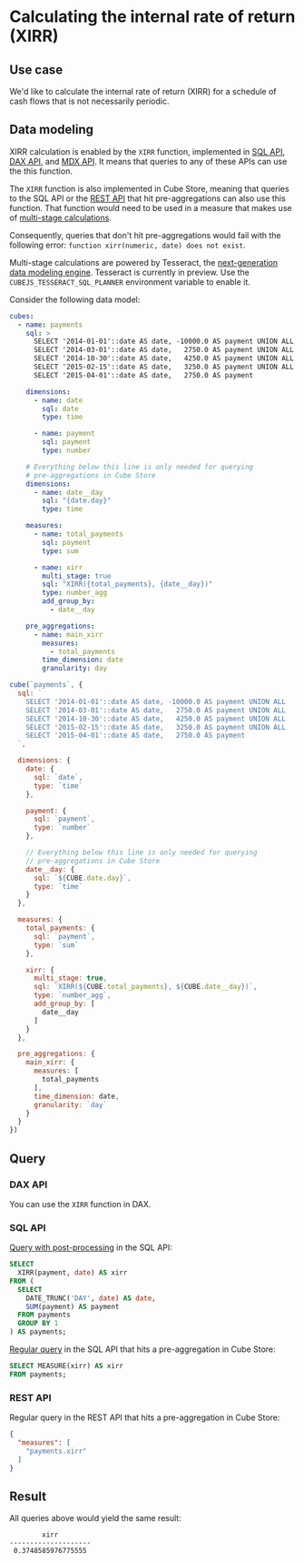 # Calculating the internal rate of return (XIRR)

## Use case

We'd like to calculate the internal rate of return (XIRR) for a schedule of cash
flows that is not necessarily periodic.

## Data modeling

XIRR calculation is enabled by the `XIRR` function, implemented in [SQL API][ref-sql-api],
[DAX API][ref-dax-api], and [MDX API][ref-mdx-api]. It means that queries to any of these
APIs can use the this function.

The `XIRR` function is also implemented in Cube Store, meaning that queries to the SQL API
or the [REST API][ref-rest-api] that hit pre-aggregations can also use this function.
That function would need to be used in a measure that makes use of [multi-stage
calculations][ref-multi-stage-calculations].

<InfoBox>

Consequently, queries that don't hit pre-aggregations would fail with the following error:
`function xirr(numeric, date) does not exist`.

</InfoBox>

<WarningBox>

Multi-stage calculations are powered by Tesseract, the [next-generation data modeling
engine][link-tesseract]. Tesseract is currently in preview. Use the
`CUBEJS_TESSERACT_SQL_PLANNER` environment variable to enable it.

</WarningBox>

Consider the following data model:

<CodeTabs>

```yaml
cubes:
  - name: payments
    sql: >
      SELECT '2014-01-01'::date AS date, -10000.0 AS payment UNION ALL
      SELECT '2014-03-01'::date AS date,   2750.0 AS payment UNION ALL
      SELECT '2014-10-30'::date AS date,   4250.0 AS payment UNION ALL
      SELECT '2015-02-15'::date AS date,   3250.0 AS payment UNION ALL
      SELECT '2015-04-01'::date AS date,   2750.0 AS payment

    dimensions:
      - name: date
        sql: date
        type: time

      - name: payment
        sql: payment
        type: number

    # Everything below this line is only needed for querying
    # pre-aggregations in Cube Store
    dimensions:
      - name: date__day
        sql: "{date.day}"
        type: time

    measures:
      - name: total_payments
        sql: payment
        type: sum

      - name: xirr
        multi_stage: true
        sql: "XIRR({total_payments}, {date__day})"
        type: number_agg
        add_group_by:
          - date__day

    pre_aggregations:
      - name: main_xirr
        measures:
          - total_payments
        time_dimension: date
        granularity: day
```

```javascript
cube(`payments`, {
  sql: `
    SELECT '2014-01-01'::date AS date, -10000.0 AS payment UNION ALL
    SELECT '2014-03-01'::date AS date,   2750.0 AS payment UNION ALL
    SELECT '2014-10-30'::date AS date,   4250.0 AS payment UNION ALL
    SELECT '2015-02-15'::date AS date,   3250.0 AS payment UNION ALL
    SELECT '2015-04-01'::date AS date,   2750.0 AS payment
  `,

  dimensions: {
    date: {
      sql: `date`,
      type: `time`
    },

    payment: {
      sql: `payment`,
      type: `number`
    },

    // Everything below this line is only needed for querying
    // pre-aggregations in Cube Store
    date__day: {
      sql: `${CUBE.date.day}`,
      type: `time`
    }
  },

  measures: {
    total_payments: {
      sql: `payment`,
      type: `sum`
    },

    xirr: {
      multi_stage: true,
      sql: `XIRR(${CUBE.total_payments}, ${CUBE.date__day})`,
      type: `number_agg`,
      add_group_by: [
        date__day
      ]
    }
  },

  pre_aggregations: {
    main_xirr: {
      measures: [
        total_payments
      ],
      time_dimension: date,
      granularity: `day`
    }
  }
})
```

</CodeTabs>

## Query

### DAX API

You can use the `XIRR` function in DAX.

### SQL API

[Query with post-processing][ref-query-wpp] in the SQL API:

```sql
SELECT                                                                                   
  XIRR(payment, date) AS xirr
FROM (
  SELECT
    DATE_TRUNC('DAY', date) AS date,
    SUM(payment) AS payment
  FROM payments
  GROUP BY 1
) AS payments;
```

[Regular query][ref-query-regular] in the SQL API that hits a pre-aggregation in Cube Store:

```sql
SELECT MEASURE(xirr) AS xirr
FROM payments;
```

### REST API

Regular query in the REST API that hits a pre-aggregation in Cube Store:

```json
{
  "measures": [
    "payments.xirr"
  ]
}
```

## Result

All queries above would yield the same result:

```
        xirr        
--------------------
 0.3748585976775555
```


[ref-sql-api]: /product/apis-integrations/sql-api/reference#custom-functions
[ref-dax-api]: /product/apis-integrations/dax-api/reference#financial-functions
[ref-mdx-api]: /product/apis-integrations/mdx-api
[ref-rest-api]: /product/apis-integrations/rest-api
[ref-query-wpp]: /product/apis-integrations/queries#query-with-post-processing
[ref-query-regular]: /product/apis-integrations/queries#regular-query
[link-tesseract]: https://cube.dev/blog/introducing-next-generation-data-modeling-engine
[ref-multi-stage-calculations]: /product/data-modeling/concepts/multi-stage-calculations